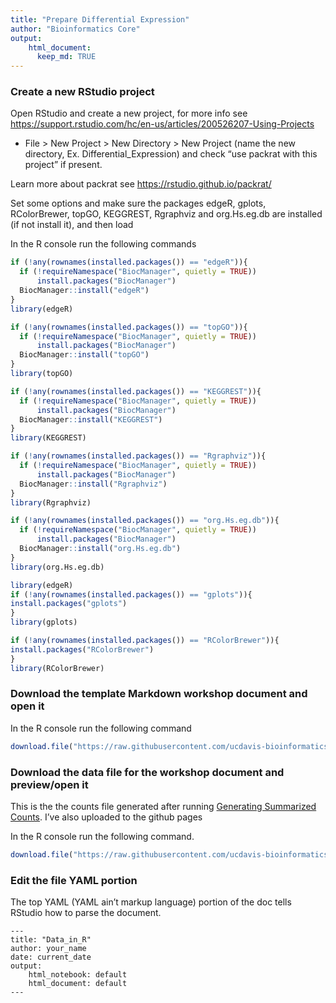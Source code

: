 ```yaml
---
title: "Prepare Differential Expression"
author: "Bioinformatics Core"
output:
    html_document:
      keep_md: TRUE
---
```


### Create a new RStudio project

Open RStudio and create a new project, for more info see <https://support.rstudio.com/hc/en-us/articles/200526207-Using-Projects>

* File > New Project > New Directory > New Project (name the new directory, Ex. Differential_Expression) and check "use packrat with this project" if present.

Learn more about packrat see <https://rstudio.github.io/packrat/>

Set some options and make sure the packages edgeR, gplots, RColorBrewer, topGO, KEGGREST, Rgraphviz and org.Hs.eg.db are installed (if not install it), and then load

In the R console run the following commands
```r

if (!any(rownames(installed.packages()) == "edgeR")){
  if (!requireNamespace("BiocManager", quietly = TRUE))
      install.packages("BiocManager")
  BiocManager::install("edgeR")
}
library(edgeR)

if (!any(rownames(installed.packages()) == "topGO")){
  if (!requireNamespace("BiocManager", quietly = TRUE))
      install.packages("BiocManager")
  BiocManager::install("topGO")
}
library(topGO)

if (!any(rownames(installed.packages()) == "KEGGREST")){
  if (!requireNamespace("BiocManager", quietly = TRUE))
      install.packages("BiocManager")
  BiocManager::install("KEGGREST")
}
library(KEGGREST)

if (!any(rownames(installed.packages()) == "Rgraphviz")){
  if (!requireNamespace("BiocManager", quietly = TRUE))
      install.packages("BiocManager")
  BiocManager::install("Rgraphviz")
}
library(Rgraphviz)

if (!any(rownames(installed.packages()) == "org.Hs.eg.db")){
  if (!requireNamespace("BiocManager", quietly = TRUE))
      install.packages("BiocManager")
  BiocManager::install("org.Hs.eg.db")
}
library(org.Hs.eg.db)

library(edgeR)
if (!any(rownames(installed.packages()) == "gplots")){
install.packages("gplots")
}
library(gplots)

if (!any(rownames(installed.packages()) == "RColorBrewer")){
install.packages("RColorBrewer")
}
library(RColorBrewer)

```


### Download the template Markdown workshop document and open it

In the R console run the following command
```r
download.file("https://raw.githubusercontent.com/ucdavis-bioinformatics-training/2019_August_UCD_mRNAseq_Workshop/master/differential_expression/DE_Analysis.Rmd", "DE_Analysis.Rmd")
```

### Download the data file for the workshop document and preview/open it

This is the the counts file generated after running [Generating Summarized Counts](https://ucdavis-bioinformatics-training.github.io/2019_August_UCD_mRNAseq_Workshop/data_reduction/counts.html). I've also uploaded to the github pages

In the R console run the following command.
```r
download.file("https://raw.githubusercontent.com/ucdavis-bioinformatics-training/2019_August_UCD_mRNAseq_Workshop/master/differential_expression/de_data/rnaseq_workshop_counts.txt", "rnaseq_workshop_counts.txt")
```

### Edit the file YAML portion

The top YAML (YAML ain't markup language) portion of the doc tells RStudio how to parse the document.

<pre><code>---
title: "Data_in_R"
author: your_name
date: current_date
output:
    html_notebook: default
    html_document: default
---</code></pre>
